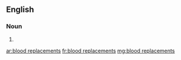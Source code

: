 ==English==

===Noun===
{{head|en|noun plural form}}

# {{plural of|blood replacement|lang=en}}

[[ar:blood replacements]]
[[fr:blood replacements]]
[[mg:blood replacements]]